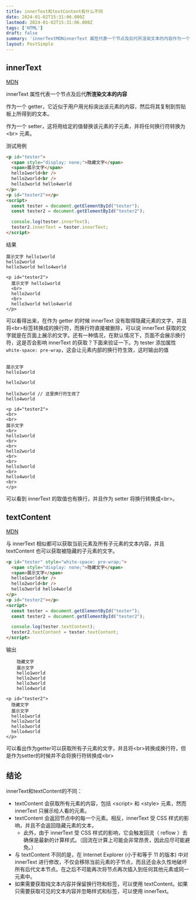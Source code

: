 ```yaml
---
title: innerText和textContent有什么不同
date: 2024-01-02T15:31:06.000Z
lastmod: 2024-01-02T15:31:06.000Z
tags: ['HTML']
draft: false
summary: 'innerTextMDNinnerText 属性代表一个节点及后代所渲染文本的内容作为一个 g...'
layout: PostSimple
---
```


## innerText

[MDN](https://developer.mozilla.org/zh-CN/docs/Web/API/HTMLElement/innerText)

innerText 属性代表一个节点及后代**所渲染文本的内容**

作为一个 getter，它近似于用户用光标突出该元素的内容，然后将其复制到剪贴板上所得到的文本。

作为一个 setter，这将用给定的值替换该元素的子元素，并将任何换行符转换为 \<br> 元素。

测试用例

```html
<p id="tester">
  <span style="display: none;">隐藏文字</span>
  <span>展示文字</span>
  hello1world<br />
  hello2world<br />
  hello3world hello4world
</p>
<p id="tester2"></p>
<script>
  const tester = document.getElementById("tester");
  const tester2 = document.getElementById("tester2");

  console.log(tester.innerText);
  tester2.innerText = tester.innerText;
</script>
```

结果

```
展示文字 hello1world
hello2world
hello3world hello4world

<p id="tester2">
  展示文字 hello1world
  <br>
  hello2world
  <br>
  hello3world hello4world
</p>
```

可以看得出来，在作为 getter 的时候 innerText 没有取得隐藏元素的文字，并且将\<br>标签转换成的换行符，而换行符直接被删除，可以说 innerText 获取的文字就是在页面上展示的文字。还有一种情况，在默认情况下，页面不会展示换行符，这是否会影响 innerText 的获取？下面来验证一下。为 tester 添加属性`white-space: pre-wrap`，这会让元素内部的换行符生效，这时输出的值

```

展示文字
hello1world

hello2world

hello3world // 这里换行符生效了
hello4world

<p id="tester2">
<br>
<br>
展示文字
<br>
hello1world
<br>
<br>
hello2world
<br>
<br>
hello3world
<br>
hello4world
<br>
</p>
```

可以看到 innerText 的取值也有换行，并且作为 setter 将换行转换成\<br>。

## textContent

[MDN](https://developer.mozilla.org/zh-CN/docs/Web/API/Node/textContent)

与 innerText 相似都可以获取当前元素及所有子元素的文本内容，并且 textContent 也可以获取被隐藏的子元素的文字。

```html
<p id="tester" style="white-space: pre-wrap;">
  <span style="display: none;">隐藏文字</span>
  <span>展示文字</span>
  hello1world<br />
  hello2world<br />
  hello3world hello4world
</p>
<p id="tester2"></p>
<script>
  const tester = document.getElementById("tester");
  const tester2 = document.getElementById("tester2");

  console.log(tester.textContent);
  tester2.textContent = tester.textContent;
</script>
```

输出

```
    隐藏文字
    展示文字
    hello1world
    hello2world
    hello3world
    hello4world

<p id="tester2">
  隐藏文字
  展示文字
  hello1world
  hello2world
  hello3world
  hello4world
</p>
```

可以看出作为getter可以获取所有子元素的文字，并且将\<br>转换成换行符，但是作为setter的时候并不会将换行符转换成\<br>

## 结论
innerText和textContent的不同：

- textContent 会获取所有元素的内容，包括 \<script> 和 \<style> 元素，然而 innerText 只展示给人看的元素。
- textContent 会返回节点中的每一个元素。相反，innerText 受 CSS 样式的影响，并且不会返回隐藏元素的文本，
  - 此外，由于 innerText 受 CSS 样式的影响，它会触发回流（ reflow ）去确保是最新的计算样式。（回流在计算上可能会非常昂贵，因此应尽可能避免。）
- 与 textContent 不同的是，在 Internet Explorer (小于和等于 11 的版本) 中对 innerText 进行修改，不仅会移除当前元素的子节点，而且还会永久性地破坏所有后代文本节点。在之后不可能再次将节点再次插入到任何其他元素或同一元素中。
- 如果需要获取纯文本内容并保留换行符和标签，可以使用 textContent。如果只需要获取可见的文本内容并忽略样式和标签，可以使用 innerText。
